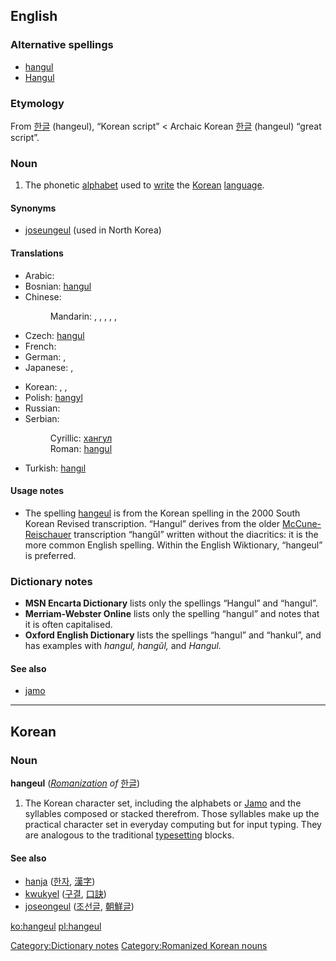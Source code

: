 {{wikipedia}}
{{also|han-geul|Hangeul}}
==English==

===Alternative spellings===
* [[hangul]]
* [[Hangul]]

===Etymology===
From {{etyl|ko|en}} [[한글]] (hangeul), “Korean script” < Archaic Korean [[한글]] (hangeul) “great script”.

===Noun===
{{en-noun|-}}

# The phonetic [[alphabet]] used to [[write]] the [[Korean]] [[language]].

====Synonyms====
* [[joseungeul]] (used in North Korea)

====Translations====
{{trans-top|Korean phonetic script}}
* Arabic: {{t|ar|هانغول|m|tr=hanguul, hanghuul|sc=Arab}}
* Bosnian: [[hangul#Bosnian|hangul]] {{m}}
* Chinese:
*: Mandarin: {{t|zh|諺文|sc=Hani}}, {{t|zh|谚文|tr=yànwén|sc=Hani}},  {{t|zh|朝鮮字母|sc=Hani}},  {{t|zh|朝鲜字母|tr=Cháoxiǎn zìmǔ|sc=Hani}},  {{t|zh|韓字|sc=Hani}},  {{t|zh|韩字|tr=hánzì|sc=Hani}}
* Czech: [[hangul#Czech|hangul]] {{m}}
* French: {{t|fr|hangeul|m}}
* German: {{t|de|Hangeul|n}},  {{t|de|Hangul|n}}
* Japanese: {{t|ja|ハングル|tr=hangeru|sc=Jpan}},  {{t|ja|朝鮮文字|tr=ちょうせんもじ, Chōsen moji|sc=Jpan}}
{{trans-mid}}
* Korean: {{qualifier|South}} {{t|ko|한글|tr=hangeul|sc=Kore}},  {{qualifier|North}} {{t|ko|조선글|tr=joseongeul|sc=Kore}},  {{qualifier|諺文}} {{t|ko|언문|tr=eonmun|sc=Kore}}
* Polish: [[hangyl]] {{m}}
* Russian: {{t|ru|хангыль|m|tr=xangýl’|sc=Cyrl}}
* Serbian:
*: Cyrillic: [[хангул]] {{m}}
*: Roman: [[hangul#Serbian|hangul]] {{m}}
* Turkish: [[hangıl]]
{{trans-bottom}}

====Usage notes====
* The spelling [[hangeul]] is from the Korean spelling in the 2000 South Korean Revised transcription. “Hangul” derives from the older [[McCune-Reischauer]] transcription “hangŭl” written without the diacritics: it is the more common English spelling. Within the English Wiktionary, “hangeul” is preferred.

===Dictionary notes===
* '''MSN Encarta Dictionary''' lists only the spellings “Hangul” and “hangul”.
* '''Merriam-Webster Online''' lists only the spelling “hangul” and notes that it is often capitalised.
* '''Oxford English Dictionary''' lists the spellings “hangul” and “hankul”, and has examples with ''hangul, hangŭl,'' and ''Hangul.''

====See also====
* [[jamo]]

[[Category:Dictionary notes]]

----

==Korean==

===Noun===
'''hangeul''' (''[[w:Revised Romanization|Romanization]] of'' [[한글]])

# The Korean character set, including the alphabets or [[w:Jamo|Jamo]] and the syllables composed or stacked therefrom. Those syllables make up the practical character set in everyday computing but for input typing. They are analogous to the traditional [[typesetting]] blocks.

====See also====
* [[hanja]] ([[한자]], [[漢字]])
* [[kwukyel]] ([[구결]], [[口訣]])
* [[joseongeul]] ([[조선글]], [[朝鮮글]])

[[Category:Romanized Korean nouns]]

[[ko:hangeul]]
[[pl:hangeul]]